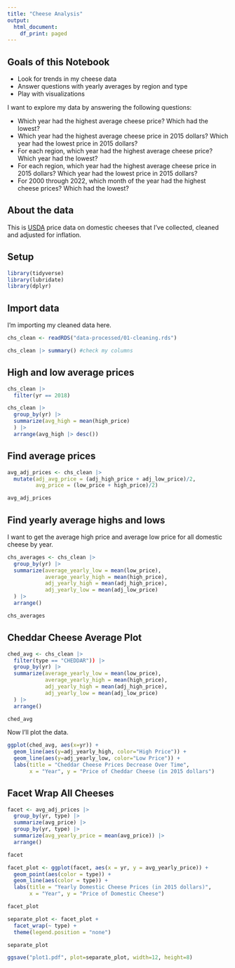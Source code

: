 ```yaml
---
title: "Cheese Analysis"
output:
  html_document:
    df_print: paged
---
```


## Goals of this Notebook

- Look for trends in my cheese data
- Answer questions with yearly averages by region and type
- Play with visualizations

I want to explore my data by answering the following questions:

- Which year had the highest average cheese price? Which had the lowest?
- Which year had the highest average cheese price in 2015 dollars? Which year had the lowest price in 2015 dollars?
- For each region, which year had the highest average cheese price? Which year had the lowest?
- For each region, which year had the highest average cheese price in 2015 dollars? Which year had the lowest price in 2015 dollars?
- For 2000 through 2022, which month of the year had the highest cheese prices? Which had the lowest?

## About the data

This is [USDA](http://rmarkdown.rstudio.com) price data on domestic cheeses that I've collected, cleaned and adjusted for inflation.

## Setup

```r
library(tidyverse)
library(lubridate)
library(dplyr)
```

## Import data

I'm importing my cleaned data here.

```r
chs_clean <- readRDS("data-processed/01-cleaning.rds")

chs_clean |> summary() #check my columns
```

## High and low average prices

```r
chs_clean |> 
  filter(yr == 2018)
```


```r
chs_clean |> 
  group_by(yr) |> 
  summarize(avg_high = mean(high_price)
  ) |>
  arrange(avg_high |> desc())
```


## Find average prices

```r
avg_adj_prices <- chs_clean |> 
  mutate(adj_avg_price = (adj_high_price + adj_low_price)/2,
         avg_price = (low_price + high_price)/2)

avg_adj_prices
```

## Find yearly average highs and lows

I want to get the average high price and average low price for all domestic cheese by year.

```r
chs_averages <- chs_clean |> 
  group_by(yr) |> 
  summarize(average_yearly_low = mean(low_price),
            average_yearly_high = mean(high_price),
            adj_yearly_high = mean(adj_high_price),
            adj_yearly_low = mean(adj_low_price)
  ) |> 
  arrange()

chs_averages
```

## Cheddar Cheese Average Plot

```r
ched_avg <- chs_clean |> 
  filter(type == "CHEDDAR")) |> 
  group_by(yr) |> 
  summarize(average_yearly_low = mean(low_price),
            average_yearly_high = mean(high_price),
            adj_yearly_high = mean(adj_high_price),
            adj_yearly_low = mean(adj_low_price)
  ) |> 
  arrange()

ched_avg
```

Now I'll plot the data.

```r
ggplot(ched_avg, aes(x=yr)) + 
  geom_line(aes(y=adj_yearly_high, color="High Price")) + 
  geom_line(aes(y=adj_yearly_low, color="Low Price")) +
  labs(title = "Cheddar Cheese Prices Decrease Over Time", 
       x = "Year", y = "Price of Cheddar Cheese (in 2015 dollars")
```

## Facet Wrap All Cheeses

```r
facet <- avg_adj_prices |> 
  group_by(yr, type) |> 
  summarize(avg_price) |> 
  group_by(yr, type) |> 
  summarize(avg_yearly_price = mean(avg_price)) |>
  arrange()

facet
```


```r
facet_plot <- ggplot(facet, aes(x = yr, y = avg_yearly_price)) + 
  geom_point(aes(color = type)) +
  geom_line(aes(color = type)) +
  labs(title = "Yearly Domestic Cheese Prices (in 2015 dollars)", 
       x = "Year", y = "Price of Domestic Cheese")

facet_plot
```


```r
separate_plot <- facet_plot +
  facet_wrap(~ type) +
  theme(legend.position = "none")

separate_plot
```

```r
ggsave("plot1.pdf", plot=separate_plot, width=12, height=8)
```
